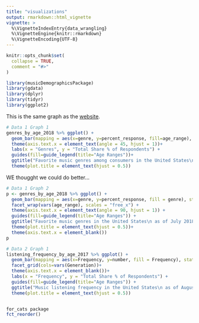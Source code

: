 ```yaml
---
title: "visualizations"
output: rmarkdown::html_vignette
vignette: >
  %\VignetteIndexEntry{data_wrangling}
  %\VignetteEngine{knitr::rmarkdown}
  %\VignetteEncoding{UTF-8}
---
```


```r
knitr::opts_chunk$set(
  collapse = TRUE,
  comment = "#>"
)
```

```r
library(musicDemographicsPackage)
library(gdata)
library(dplyr)
library(tidyr)
library(ggplot2)
```

This is the same graph as the [website](statista.com). 
```r
# Data 1 Graph 1
genres_by_age_2018 %>% ggplot() + 
  geom_bar(mapping = aes(x=genre, y=percent_response, fill=age_range), stat="identity", color="white") +
  theme(axis.text.x = element_text(angle = 45, hjust = 1))+
  labs(x = "Genres", y = "Total Share % of Respondents") + 
  guides(fill=guide_legend(title="Age Ranges"))+
  ggtitle("Favorite music genres among consumers in the United States\n as of July 2018, by age group") +
  theme(plot.title = element_text(hjust = 0.5))
```

WE thougght we could do better...

```r
# Data 1 Graph 2
p <- genres_by_age_2018 %>% ggplot() + 
  geom_bar(mapping = aes(x=genre, y=percent_response, fill = genre), stat="identity") +
  facet_wrap(vars(age_range), scales = "free_x") +
  theme(axis.text.x = element_text(angle = 90, hjust = 1)) +
  guides(fill=guide_legend(title="Age Ranges")) + 
  ggtitle("Favorite music genres in the United States\n as of July 2018, by age group") +
  theme(plot.title = element_text(hjust = 0.5))+
  theme(axis.text.x = element_blank())
p
```

```r
# Data 2 Graph 1
listening_frequency_by_age_2017 %>% ggplot() + 
  geom_bar(mapping = aes(x=Frequency, y=number, fill = Frequency), stat="identity") +
  facet_grid(cols=vars(Generation))+
  theme(axis.text.x = element_blank())+
  labs(x = "Frequency", y = "Total Share % of Respondents") +
  guides(fill=guide_legend(title="Age Ranges")) + 
  ggtitle("Music listening frequency in the United States\n as of August 2017, by age") +
  theme(plot.title = element_text(hjust = 0.5))


for_cats package
fct_reorder()
```
